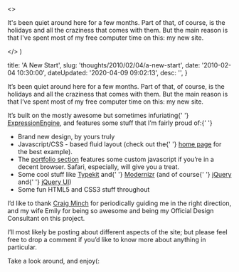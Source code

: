 

  <>
    <p>
      It's been quiet around here for a few months. Part of that, of course, is
      the holidays and all the craziness that comes with them. But the main
      reason is that I've spent most of my free computer time on this&#58; my
      new site.
    </p>
  </>
)


  title: 'A New Start',
  slug: 'thoughts/2010/02/04/a-new-start',
  date: '2010-02-04 10:30:00',
  dateUpdated: '2020-04-09 09:02:13',
  desc: '',
}

<p>
  It&#8217;s been quiet around here for a few months. Part of that, of course,
  is the holidays and all the craziness that comes with them. But the main
  reason is that I&#8217;ve spent most of my free computer time on this: my new
  site.
</p>

<p>
  It&#8217;s built on the mostly awesome but sometimes infuriating{' '}
  <a href="http://ExpressionEngine.com">ExpressionEngine</a>, and features some
  stuff that I&#8217;m fairly proud of:{' '}
</p>
<ul>
  <li>Brand new design, by yours truly</li>
  <li>
    Javascript/CSS - based fluid layout (check out the{' '}
    <a href="http://dtott.com">home page</a> for the best example).
  </li>
  <li>
    The <a href="http://dtott.com/work">portfolio section</a> features some
    custom javascript if you&#8217;re in a decent browser. Safari, especially,
    will give you a treat.
  </li>
  <li>
    Some cool stuff like <a href="http://typekit.com">Typekit</a> and{' '}
    <a href="http://Modernizr.com">Modernizr</a> (and of course{' '}
    <a href="http://jquery.com">jQuery</a> and{' '}
    <a href="http://jqueryui.com">jQuery UI</a>)
  </li>
  <li>Some fun HTML5 and CSS3 stuff throughout</li>
</ul>

<p>
  I&#8217;d like to thank <a href="http://minchdesign.com">Craig Minch</a> for
  periodically guiding me in the right direction, and my wife Emily for being so
  awesome and being my Official Design Consultant on this project.
</p>

<p>
  I&#8217;ll most likely be posting about different aspects of the site; but
  please feel free to drop a comment if you&#8217;d like to know more about
  anything in particular.
</p>

<p>Take a look around, and enjoy(:</p>
